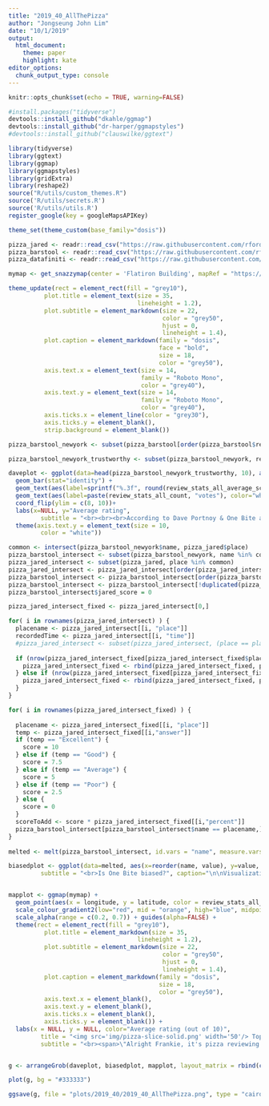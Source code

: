 ```yaml
---
title: "2019_40_AllThePizza"
author: "Jongseung John Lim"
date: "10/1/2019"
output: 
  html_document:
    theme: paper
    highlight: kate
editor_options: 
  chunk_output_type: console
---
```


```r
knitr::opts_chunk$set(echo = TRUE, warning=FALSE)

#install.packages("tidyverse")
devtools::install_github("dkahle/ggmap")
devtools::install_github("dr-harper/ggmapstyles")
#devtools::install_github("clauswilke/ggtext")
```

```r
library(tidyverse)
library(ggtext)
library(ggmap)
library(ggmapstyles)
library(gridExtra)
library(reshape2)
source("R/utils/custom_themes.R")
source('R/utils/secrets.R')
source('R/utils/utils.R')
register_google(key = googleMapsAPIKey)

theme_set(theme_custom(base_family="dosis"))
```

```r
pizza_jared <- readr::read_csv("https://raw.githubusercontent.com/rfordatascience/tidytuesday/master/data/2019/2019-10-01/pizza_jared.csv")
pizza_barstool <- readr::read_csv("https://raw.githubusercontent.com/rfordatascience/tidytuesday/master/data/2019/2019-10-01/pizza_barstool.csv")
pizza_datafiniti <- readr::read_csv("https://raw.githubusercontent.com/rfordatascience/tidytuesday/master/data/2019/2019-10-01/pizza_datafiniti.csv")

```

```r

mymap <- get_snazzymap(center = 'Flatiron Building', mapRef = "https://snazzymaps.com/style/8097/wy", zoom = 12)

```

```r

theme_update(rect = element_rect(fill = "grey10"),
          plot.title = element_text(size = 35,
                                    lineheight = 1.2),
          plot.subtitle = element_markdown(size = 22, 
                                           color = "grey50", 
                                           hjust = 0,
                                           lineheight = 1.4),
          plot.caption = element_markdown(family = "dosis", 
                                          face = "bold",
                                          size = 18,
                                          color = "grey50"),
          axis.text.x = element_text(size = 14, 
                                     family = "Roboto Mono",
                                     color = "grey40"),
          axis.text.y = element_text(size = 14, 
                                     family = "Roboto Mono",
                                     color = "grey40"),
          axis.ticks.x = element_line(color = "grey30"),
          axis.ticks.y = element_blank(),
          strip.background = element_blank())

pizza_barstool_newyork <- subset(pizza_barstool[order(pizza_barstool$review_stats_all_average_score, decreasing = TRUE),], substring(zip, 1, 1) == 1)

pizza_barstool_newyork_trustworthy <- subset(pizza_barstool_newyork, review_stats_all_count >= 20)

daveplot <- ggplot(data=head(pizza_barstool_newyork_trustworthy, 10), aes(x=reorder(paste(name, sep = ""), review_stats_all_average_score), y=review_stats_all_average_score, fill=city)) +
  geom_bar(stat="identity") + 
  geom_text(aes(label=sprintf("%.3f", round(review_stats_all_average_score,3))), position=position_dodge(width=0.9), vjust=0.4, hjust=1.2) + 
  geom_text(aes(label=paste(review_stats_all_count, "votes"), color="white"), hjust=-0.1) + guides(colour=FALSE) +
  coord_flip(ylim = c(8, 10))+
  labs(x=NULL, y="Average rating", 
         subtitle = "<br><br><br>According to Dave Portnoy & One Bite app users") + 
  theme(axis.text.y = element_text(size = 10, 
         color = "white"))

common <- intersect(pizza_barstool_newyork$name, pizza_jared$place)
pizza_barstool_intersect <- subset(pizza_barstool_newyork, name %in% common)
pizza_jared_intersect <- subset(pizza_jared, place %in% common)
pizza_jared_intersect <- pizza_jared_intersect[order(pizza_jared_intersect$total_votes, decreasing = TRUE),]
pizza_barstool_intersect <- pizza_barstool_intersect[order(pizza_barstool_intersect$review_stats_all_count, decreasing = TRUE),]
pizza_barstool_intersect <- pizza_barstool_intersect[!duplicated(pizza_barstool_intersect$name),]
pizza_barstool_intersect$jared_score = 0

pizza_jared_intersect_fixed <- pizza_jared_intersect[0,]

for( i in rownames(pizza_jared_intersect) ) {
  placename <- pizza_jared_intersect[[i, "place"]]
  recordedTime <- pizza_jared_intersect[[i, "time"]]
  #pizza_jared_intersect <- subset(pizza_jared_intersect, (place == placename & time == recordedTime) | (place != placename) )
  
  if (nrow(pizza_jared_intersect_fixed[pizza_jared_intersect_fixed$place == placename, ]) == 0) {
    pizza_jared_intersect_fixed <- rbind(pizza_jared_intersect_fixed, pizza_jared_intersect[i,])
  } else if (nrow(pizza_jared_intersect_fixed[pizza_jared_intersect_fixed$place == placename & pizza_jared_intersect_fixed$time == recordedTime, ]) > 0 ) {
    pizza_jared_intersect_fixed <- rbind(pizza_jared_intersect_fixed, pizza_jared_intersect[i,])
  }
}

for( i in rownames(pizza_jared_intersect_fixed) ) {
  
  placename <- pizza_jared_intersect_fixed[[i, "place"]]
  temp <- pizza_jared_intersect_fixed[[i,"answer"]]
  if (temp == "Excellent") {
    score = 10
  } else if (temp == "Good") {
    score = 7.5
  } else if (temp == "Average") {
    score = 5
  } else if (temp == "Poor") {
    score = 2.5
  } else {
    score = 0
  }
  scoreToAdd <- score * pizza_jared_intersect_fixed[[i,"percent"]]
  pizza_barstool_intersect[pizza_barstool_intersect$name == placename,]$jared_score %+=% scoreToAdd
}
   
melted <- melt(pizza_barstool_intersect, id.vars = "name", measure.vars = c("review_stats_all_average_score", "jared_score"))

biasedplot <- ggplot(data=melted, aes(x=reorder(name, value), y=value, fill=variable)) + geom_bar (stat="identity", position = position_dodge(width = 0.5)) + labs(x = NULL, y = "Average Rating",                     
         subtitle = "<br>Is One Bite biased?", caption="\n\nVisualization by John Lim  |  Data: Jared Lander and Barstool Sports") + theme(axis.text.x = element_text(angle = 70, hjust = 1, size = 10, color="white")) + coord_cartesian(ylim = c(2, 10)) + scale_fill_discrete("Sources", labels=c("One Bite users", "Jared Lander's Pizza polls"))


mapplot <- ggmap(mymap) + 
  geom_point(aes(x = longitude, y = latitude, color = review_stats_all_average_score, alpha = review_stats_all_average_score), data = pizza_barstool_newyork, size = 2) + 
  scale_colour_gradient2(low="red", mid = "orange", high="blue", midpoint = 5, space = "rgb", aesthetics = "colour", na.value = "grey50", guide = "colourbar", limits = c(0,10), breaks=c(2, 4, 6, 8, 10), labels=format(c( 2, 4, 6, 8, 10))) + 
  scale_alpha(range = c(0.2, 0.7)) + guides(alpha=FALSE) +
  theme(rect = element_rect(fill = "grey10"),
          plot.title = element_markdown(size = 35,
                                    lineheight = 1.2),
          plot.subtitle = element_markdown(size = 22, 
                                           color = "grey50", 
                                           hjust = 0,
                                           lineheight = 1.4),
          plot.caption = element_markdown(family = "dosis", 
                                          size = 18,
                                          color = "grey50"),
          axis.text.x = element_blank(),
          axis.text.y = element_blank(),
          axis.ticks.x = element_blank(),
          axis.ticks.y = element_blank()) +
  labs(x = NULL, y = NULL, color="Average rating (out of 10)",
         title = "<img src='img/pizza-slice-solid.png' width='50'/> Top 10 Pizza places in New York", 
         subtitle = "<br><span>\"Alright Frankie, it's pizza reviewing time. <b>One bite</b> - everyone knows the rules.\"</span><br>")


g <- arrangeGrob(daveplot, biasedplot, mapplot, layout_matrix = rbind(c(3, 1),c(3,2)))

plot(g, bg = "#333333")

```

```r
ggsave(g, file = "plots/2019_40/2019_40_AllThePizza.png", type = "cairo", bg = "#333333", dpi = 96) # adjust dpi accordingly
```
